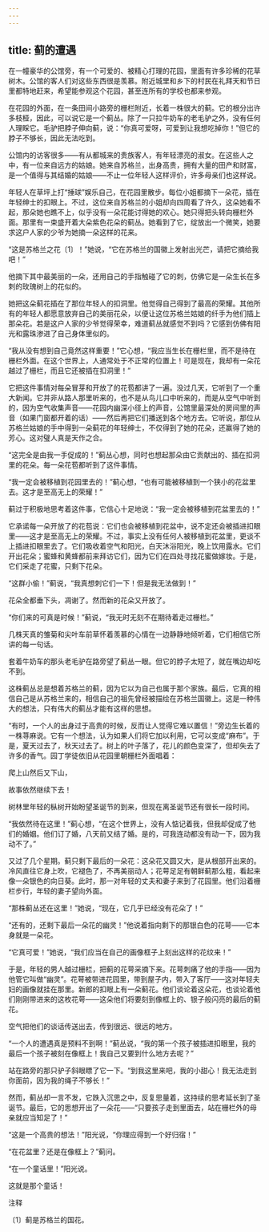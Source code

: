 ```yaml
---
---
---
```

title: 蓟的遭遇
---



在一幢豪华的公馆旁，有一个可爱的、被精心打理的花园，里面有许多珍稀的花草树木。公馆的客人们对这些东西很是羡慕。附近城里和乡下的村民在礼拜天和节日里都特地赶来，希望能参观这个花园，甚至连所有的学校也都来参观。

在花园的外面，在一条田间小路旁的栅栏附近，长着一株很大的蓟。它的根分出许多枝桠，因此，可以说它是一个蓟丛。除了一只拉牛奶车的老毛驴之外，没有任何人理睬它。毛驴把脖子伸向蓟，说：“你真可爱呀，可爱到让我想吃掉你！”但它的脖子不够长，因此无法吃到。

公馆内的访客很多——有从都城来的贵族客人，有年轻漂亮的淑女。在这些人之中，有一位来自远方的姑娘。她来自苏格兰，出身高贵，拥有大量的田产和财富，是一个值得与其结婚的姑娘——不止一位年轻人这样评价，许多母亲们也这样说。

年轻人在草坪上打“捶球”娱乐自己，在花园里散步。每位小姐都摘下一朵花，插在年轻绅士的扣眼上。不过，这位来自苏格兰的小姐却向四周看了许久，这朵她看不起，那朵她也瞧不上，似乎没有一朵花能讨得她的欢心。她只得把头转向栅栏外面。那里有一束盛开着大朵紫色花朵的蓟丛。她看到了它，绽放出一个微笑，她要求这户人家的少爷为她摘一朵这样的花来。

“这是苏格兰之花〔1〕！”她说，“它在苏格兰的国徽上发射出光芒，请把它摘给我吧！”

他摘下其中最美丽的一朵，还用自己的手指触碰了它的刺，仿佛它是一朵生长在多刺的玫瑰树上的花似的。

她把这朵蓟花插在了那位年轻人的扣洞里。他觉得自己得到了最高的荣耀。其他所有的年轻人都愿意放弃自己的美丽花朵，以便让这位苏格兰姑娘的纤手为他们插上那朵花。若是这户人家的少爷觉得荣幸，难道蓟丛就感觉不到吗？它感到仿佛有阳光和露珠渗进了自己身体里似的。

“我从没有想到自己竟然这样重要！”它心想，“我应当生长在栅栏里，而不是待在栅栏外面。在这个世界上，人通常处于不正常的位置上！可是现在，我却有一朵花越过了栅栏，而且它还被插在扣洞里！”

它把这件事情对每朵冒芽和开放了的花苞都讲了一遍。没过几天，它听到了一个重大新闻。它并非从路人那里听来的，也不是从鸟儿口中听来的，而是从空气中听到的，因为空气收集声音——花园内幽深小径上的声音，公馆里最深处的房间里的声音（如果门窗都开着的话）——然后再把它们播送到各个地方去。它听说，那位从苏格兰姑娘的手中得到一朵蓟花的年轻绅士，不仅得到了她的花朵，还赢得了她的芳心。这对璧人真是天作之合。

“这完全是由我一手促成的！”蓟丛心想，同时也想起那朵由它贡献出的、插在扣洞里的花朵。每一朵花苞都听到了这件事情。

“我一定会被移植到花园里去的！”蓟心想，“也有可能被移植到一个狭小的花盆里去。这才是至高无上的荣耀！”

蓟过于积极地思考着这件事，它信心十足地说：“我一定会被移植到花盆里去的！”

它承诺每一朵开放了的花苞说：它们也会被移植到花盆中，说不定还会被插进扣眼里——这才是至高无上的荣耀。不过，事实上没有任何人被移植到花盆里，更谈不上插进扣眼里去了。它们吸收着空气和阳光，白天沐浴阳光，晚上饮用露水。它们开出花朵；蜜蜂和黄蜂都前来拜访它们，因为它们在四处寻找花蜜做嫁妆。于是，它们采走了花蜜，只剩下花朵。

“这群小偷！”蓟说，“我真想刺它们一下！但是我无法做到！”

花朵全都垂下头，凋谢了。然而新的花朵又开放了。

“你们来的可真是时候！”蓟说，“我无时无刻不在期待着走过栅栏。”

几株天真的雏菊和尖叶车前草怀着羡慕的心情在一边静静地倾听着，它们相信它所讲的每一句话。

套着牛奶车的那头老毛驴在路旁望了蓟丛一眼。但它的脖子太短了，就在嘴边却吃不到。

这株蓟丛总是想着苏格兰的蓟，因为它以为自己也属于那个家族。最后，它真的相信自己是从苏格兰来的，相信自己的祖先曾经被描绘在苏格兰国徽上。这是一种伟大的想法，只有伟大的蓟丛才能有这样的思想。

“有时，一个人的出身过于高贵的时候，反而让人觉得它难以置信！”旁边生长着的一株荨麻说。它有一个想法，认为如果人们将它加以利用，它可以变成“麻布”。于是，夏天过去了，秋天过去了。树上的叶子落了，花儿的颜色变深了，但却失去了许多的香气。园丁学徒依旧从花园里朝栅栏外面唱着：





爬上山然后又下山，

故事依然继续下去！





树林里年轻的枞树开始盼望圣诞节的到来，但现在离圣诞节还有很长一段时间。

“我依然待在这里！”蓟心想，“在这个世界上，没有人惦记着我，但我却促成了他们的婚姻。他们订了婚，八天前又结了婚。是的，可我连动都没有动一下，因为我动不了。”

又过了几个星期。蓟只剩下最后的一朵花：这朵花又圆又大，是从根部开出来的。冷风直往它身上吹，它褪色了，不再美丽动人；花萼足足有朝鲜蓟那么粗，看起来像一朵银色的向日葵。此时，那一对年轻的丈夫和妻子来到了花园里。他们沿着栅栏步行，年轻的妻子望向外面。

“那株蓟丛还在这里！”她说，“现在，它几乎已经没有花朵了！”

“还有的，还剩下最后一朵花的幽灵！”他说着指向剩下的那银白色的花萼——它本身就是一朵花。

“它真可爱！”她说，“我们应当在自己的画像框子上刻出这样的花纹来！”

于是，年轻的男人越过栅栏，把蓟的花萼采摘下来。花萼刺痛了他的手指——因为他管它叫做“幽灵”。花萼被带进花园里，带到屋子内，带入了客厅——这对年轻夫妇的画像就挂在那里。新郎的扣眼上有一朵蓟花。他们谈论着这朵花，也谈论着他们刚刚带进来的这枚花萼——这朵他们将要刻到像框上的、银子般闪亮的最后的蓟花。

空气把他们的谈话传送出去，传到很远、很远的地方。

“一个人的遭遇真是预料不到啊！”蓟丛说，“我的第一个孩子被插进扣眼里，我的最后一个孩子被刻在像框上！我自己又要到什么地方去呢？”

站在路旁的那只驴子斜眼瞟了它一下。“到我这里来吧，我的小甜心！我无法走到你面前，因为我的绳子不够长！”

然而，蓟丛却一言不发，它跌入沉思之中，反复思量着，这持续的思考延长到了圣诞节。最后，它的思想开出了一朵花——“只要孩子走到里面去，站在栅栏外的母亲就应当知足了！”

“这是一个高贵的想法！”阳光说，“你理应得到一个好归宿！”

“在花盆里？还是在像框上？”蓟问。

“在一个童话里！”阳光说。

这就是那个童话！



注释

〔1〕蓟是苏格兰的国花。